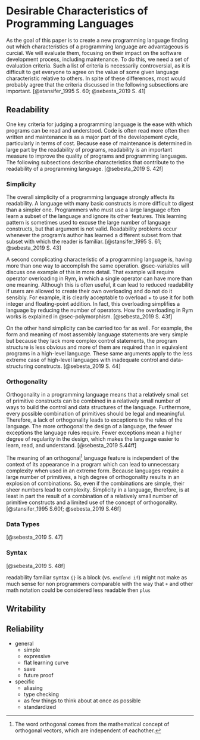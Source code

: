 # Desirable Characteristics of Programming Languages

<!-- # Positive/Advantageous/Desirable Characteristics/Properties of Programming Languages
# Desirable Characteristics of Programming Languages
# Influences on Language Design
# Eveluation Criteria -->

<!-- TODO Explain high level vs low level -->

As the goal of this paper is to create a new programming language finding out which characteristics of a programming language are advantageous is curcial.
We will evaluate them, focusing on their impact on the software development process, including maintenance.
To do this, we need a set of evaluation criteria. Such a list of criteria is necessarily controversial,
as it is difficult to get everyone to agree on the value of some given language characteristic relative to others.
In spite of these differences, most would probably agree that the criteria discussed in the following subsections are important.
[@stansifer_1995 S. 60; @sebesta_2019 S. 41]

## Readability

One key criteria for judging a programming language is the ease with which programs can be read and understood.
Code is often read more often then written
and maintenance is as a major part of the developement cycle, particularly in terms of cost.
Because ease of maintenance is determined in large part by the
readability of programs, readability is an important measure to improve the
quality of programs and programming languages.
<!-- Readability should be considered in the context of the problem domain.
__TODO CONTEXT OF RYM__ -->
The following subsections describe characteristics that contribute to the
readability of a programming language.
[@sebesta_2019 S. 42f]

### Simplicity

The overall simplicity of a programming language strongly affects its readability.
A language with many basic constructs is more difficult to digest than a simpler one.
Programmers who must use a large language often learn a subset of the language and ignore its other features.
This learning pattern is sometimes used to excuse the large number of language constructs, but that argument is not valid.
Readability problems occur whenever the program’s author has learned a different subset from that subset with which the reader is familiar.
[@stansifer_1995 S. 61; @sebesta_2019 S. 43]

A second complicating characteristic of a programming language is, having more than one way to accomplish the same operation.
@sec-variables will discuss one example of this in more detail.
That example will require operator overloading in Rym,
in which a single operator can have more than one meaning.
Although this is often useful, it can lead to reduced readability if users are allowed to create their own overloading and do not do it sensibly.
For example, it is clearly acceptable to overload + to use it for both integer and floating-point addition.
In fact, this overloading simplifies a language by reducing the number of operators. How the overloading in Rym works is explained in @sec-polymorphism.
[@sebesta_2019 S. 43f]

On the other hand simplicity can be carried too far as well.
For example, the form and meaning of most assembly language statements are very simple but because they lack more complex control statements,
the program structure is less obvious and more of them are required than in equivalent programs in a high-level language.
These same arguments apply to the less extreme case of high-level languages with inadequate control and data-structuring constructs.
[@sebesta_2019 S. 44]

### Orthogonality

Orthogonality in a programming language means that a relatively small set of primitive constructs can be combined in a relatively small number of ways to build the control and data structures of the language.
Furthermore, every possible combination of primitives should be legal and meaningful.
Therefore, a lack of orthogonality leads to exceptions to the rules of the language.
The more orthogonal the design of a language, the fewer exceptions the language rules require.
Fewer exceptions mean a higher degree of regularity in the design, which makes the language easier to learn, read, and understand.
[@sebesta_2019 S.44ff]

The meaning of an orthogonal^[The word orthogonal comes from the mathematical concept of orthogonal vectors, which are independent of eachother.] language feature is independent of the context of its appearance in a program which can lead to unnecessary complexity when used in an extreme form.
Because languages require a large number of primitives, a high degree of orthogonality results in an explosion of combinations.
So, even if the combinations are simple, their sheer numbers lead to complexity.
Simplicity in a language, therefore, is at least in part the result of a combination of a relatively small number of primitive constructs and a limited use of the concept of orthogonality.
[@stansifer_1995 S.60f; @sebesta_2019 S.46f]

### Data Types

[@sebesta_2019 S. 47]

### Syntax

[@sebesta_2019 S. 48f]

readability
  familiar syntax
  `{}` is a block (vs. `end`/`end if`)
  might not make as much sense for non programmers
  comparable with the way that `+` and other math notation could be considered less readable then `plus`

## Writability

## Reliability

- general
  - simple
  - expressive
  - flat learning curve
  - save
  - future proof
- specific
  - aliasing
  - type checking
  - as few things to think about at once as possible
  - standardized

<!--
Certain languages (e.g., Smalltalk and Python) are sometimes referred to as
“interpreted languages” because most of their semantic error checking must
be performed at run time. Certain other languages (e.g., Fortran and C)
are sometimes referred to as “compiled languages” because almost all of their
semantic error checking can be performed statically. This terminology isn’t
strictly correct: interpreters for C and Fortran can be built easily, and a com-
piler can generate code to perform even the most extensive dynamic semantic
checks. That said, language design has a profound effect on “compilability.”
@scott_2016
 -->
